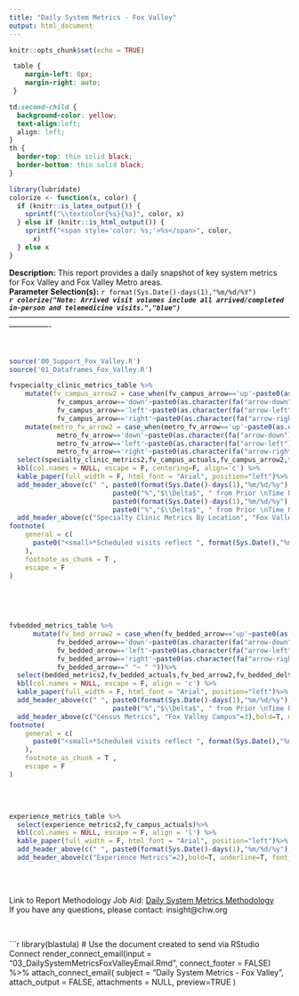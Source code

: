 ```yaml
---
title: "Daily System Metrics - Fox Valley"
output: html_document
---
```


<style>
body {
    position: absolute;
    left: 0px;}
</style>

```r
knitr::opts_chunk$set(echo = TRUE)
```

```css

 table {
    margin-left: 0px;
    margin-right: auto;
 }

td:second-child {
  background-color: yellow;
  text-align:left;
  align: left;
}
th {
  border-top: thin solid black;
  border-bottom: thin solid black;
}


```

```r
library(lubridate)
colorize <- function(x, color) {
  if (knitr::is_latex_output()) {
    sprintf("\\textcolor{%s}{%s}", color, x)
  } else if (knitr::is_html_output()) {
    sprintf("<span style='color: %s;'>%s</span>", color,
      x)
  } else x
}
```

**Description:** This report provides a daily snapshot of key system metrics for Fox Valley and Fox Valley Metro areas.  
**Parameter Selection(s):** `r format(Sys.Date()-days(1),"%m/%d/%Y")`  
***`r colorize("Note: Arrived visit volumes include all arrived/completed in-person and telemedicine visits.","blue")`***  
----------------------------------------------------------------------------------------------------------------------------
<br>
<br>
<br>
  
```r
source('00_Support_Fox_Valley.R')
source('01_Dataframes_Fox_Valley.R')
```

```r
fvspecialty_clinic_metrics_table %>%
    mutate(fv_campus_arrow2 = case_when(fv_campus_arrow=='up'~paste0(as.character(fa("arrow-up"))),
            fv_campus_arrow=='down'~paste0(as.character(fa("arrow-down"))),
            fv_campus_arrow=='left'~paste0(as.character(fa("arrow-left"))),
            fv_campus_arrow=='right'~paste0(as.character(fa("arrow-right")))))%>%
    mutate(metro_fv_arrow2 = case_when(metro_fv_arrow=='up'~paste0(as.character(fa("arrow-up"))),
            metro_fv_arrow=='down'~paste0(as.character(fa("arrow-down"))),
            metro_fv_arrow=='left'~paste0(as.character(fa("arrow-left"))),
            metro_fv_arrow=='right'~paste0(as.character(fa("arrow-right")))))%>%
  select(specialty_clinic_metrics2,fv_campus_actuals,fv_campus_arrow2,fv_campus_delta,metro_fv_actuals,metro_fv_arrow2,metro_fv_delta)%>%
  kbl(col.names = NULL, escape = F, centering=F, align='c') %>%
  kable_paper(full_width = F, html_font = "Arial", position="left")%>%
  add_header_above(c(" ", paste0(format(Sys.Date()-days(1),"%m/%d/%y"), " \nActuals"),"",
                          paste0("%","$\\Delta$", " from Prior \nTime Period*"),
                          paste0(format(Sys.Date()-days(1),"%m/%d/%y"), " \nActuals"),"",
                          paste0("%","$\\Delta$", " from Prior \nTime Period*")),bold=T, underline=T, font_size = 10, align="center")%>%
  add_header_above(c("Specialty Clinic Metrics By Location", "Fox Valley Campus"=3, "Metro Fox Valley"=3),bold=T, underline=T, font_size = 14, background="lightgray", align="center", border_left=T,border_right=T)%>%
footnote(
    general = c(
      paste0("<small>*Scheduled visits reflect ", format(Sys.Date(),"%m/%d/%y")," and is compared to the prior 5 ", weekdays(Sys.Date()),"s</small>")
    ),
    footnote_as_chunk = T ,
    escape = F
)
  
   
```
<br>
```r
fvbedded_metrics_table %>%
      mutate(fv_bed_arrow2 = case_when(fv_bedded_arrow=='up'~paste0(as.character(fa("arrow-up"))),
            fv_bedded_arrow=='down'~paste0(as.character(fa("arrow-down"))),
            fv_bedded_arrow=='left'~paste0(as.character(fa("arrow-left"))),
            fv_bedded_arrow=='right'~paste0(as.character(fa("arrow-right"))),
            fv_bedded_arrow==" "~ " "))%>%
  select(bedded_metrics2,fv_bedded_actuals,fv_bed_arrow2,fv_bedded_delta)%>%
  kbl(col.names = NULL, escape = F, align = 'c') %>%
  kable_paper(full_width = F, html_font = "Arial", position="left")%>%
  add_header_above(c(" ", paste0(format(Sys.Date()-days(1),"%m/%d/%y"), " \nActuals"),"",
                          paste0("%","$\\Delta$", " from Prior \nTime Period*")),bold=T, underline=T, font_size = 10, align="center")%>%
  add_header_above(c("Census Metrics", "Fox Valley Campus"=3),bold=T, underline=T, font_size = 14, background="lightgray", align="center", border_left=TRUE,border_right=TRUE)%>%
footnote(
    general = c(
      paste0("<small>*Scheduled visits reflect ", format(Sys.Date(),"%m/%d/%y")," and is compared to the prior 5 ", weekdays(Sys.Date()),"s</small>")
    ),
    footnote_as_chunk = T ,
    escape = F
)
   
```
<br>
```r
experience_metrics_table %>%
  select(experience_metrics2,fv_campus_actuals)%>%
  kbl(col.names = NULL, escape = F, align = 'l') %>%
  kable_paper(full_width = F, html_font = "Arial", position="left")%>%
  add_header_above(c(" ", paste0(format(Sys.Date()-days(1),"%m/%d/%y"), " \nActuals")),bold=T, underline=T, font_size = 10, align="left")%>%
  add_header_above(c("Experience Metrics"=2),bold=T, underline=T, font_size = 14, background="lightgray", align="left", border_left=TRUE,border_right=TRUE)

   
```
<br>
Link to Report Methodology Job Aid: <a href="https://insight.chw.org/TrainingCenter/Shared%20Documents/Report%20Center%20Training%20Materials/Daily%20System%20Metrics/Daily%20System%20Metrics.pdf">Daily System Metrics Methodology</a>
<br>
If you have any questions, please contact: insight@chw.org

<br>

```r
library(blastula)
# Use the document created to send via RStudio Connect
render_connect_email(input = "03_DailySystemMetricsFoxValleyEmail.Rmd",
                    connect_footer = FALSE) %>%
  attach_connect_email(
    subject = "Daily System Metrics - Fox Valley",
    attach_output = FALSE,
    attachments = NULL,
    preview=TRUE
  )